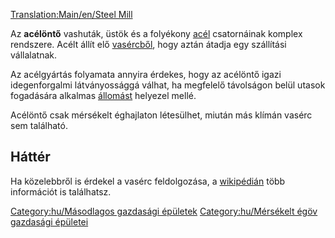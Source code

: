 [[Translation:Main/en/Steel Mill]]{{en/-}}
{{hu/Gazdasági épületek|kép=Steelmill.png
|név=Acélöntő
|klíma=[[Main/en/Éghajlatok/Hu#Mérsékelt|mérsékelt]]
|elfogad=[[Main/hu/Vasérc|vasércet]]
|előállít=[[Main/hu/Acél|acélt]]
}}

Az '''acélöntő''' vashuták, üstök és a folyékony [[Main/hu/Acél|acél]] csatornáinak komplex rendszere. Acélt állít elő [[Main/hu/Vasérc|vasércből]], hogy aztán átadja egy szállítási vállalatnak.

Az acélgyártás folyamata annyira érdekes, hogy az acélöntő igazi idegenforgalmi látványossággá válhat, ha megfelelő távolságon belül utasok fogadására alkalmas [[Main/hu/Állomások|állomást]] helyezel mellé.

Acélöntő csak mérsékelt éghajlaton létesülhet, miután más klímán vasérc sem található.

==Háttér==
Ha közelebbről is érdekel a vasérc feldolgozása, a [http://hu.wikipedia.org/wiki/Kohászat wikipédián] több információt is találhatsz.

{{hu/Navbox Gazdasági épületek}}

[[Category:hu/Másodlagos gazdasági épületek]]
[[Category:hu/Mérsékelt égöv gazdasági épületei]]